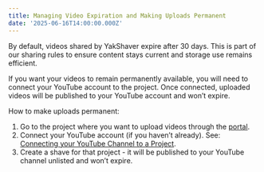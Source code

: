 ```yaml
---
title: Managing Video Expiration and Making Uploads Permanent
date: '2025-06-16T14:00:00.000Z'
---
```


By default, videos shared by YakShaver expire after 30 days. This is part of our sharing rules to ensure content stays current and storage use remains efficient.

If you want your videos to remain permanently available, you will need to connect your YouTube account to the project. Once connected, uploaded videos will be published to your YouTube account and won’t expire.

How to make uploads permanent:

1. Go to the project where you want to upload videos through the [portal](https://portal.yakshaver.ai/settings/projects).
2. Connect your YouTube account (if you haven’t already). See: [Connecting your YouTube Channel to a Project](/docs/connect-your-youtube-channel-to-a-project).
3. Create a shave for that project - it will be published to your YouTube channel unlisted and won’t expire.
